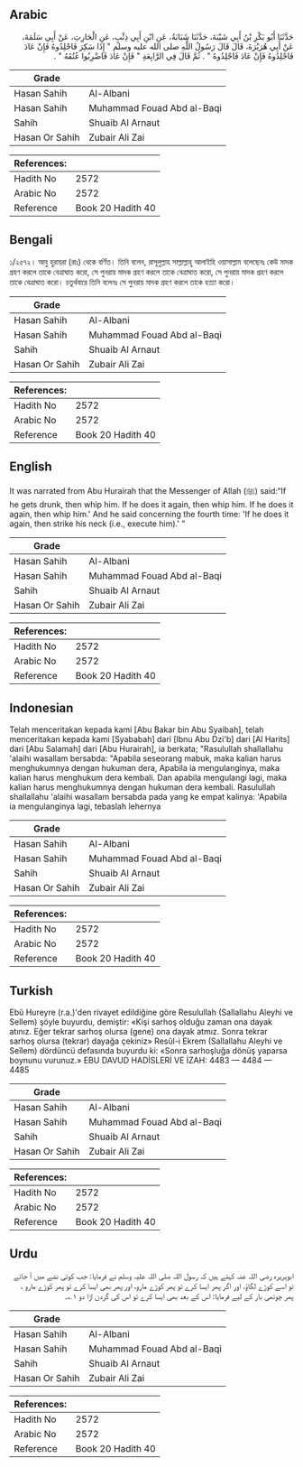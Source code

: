 ## Arabic


<div dir="rtl" lang="ar" style={{fontSize:'larger',backgroundColor:'#f8f9fa',padding:20}}>
حَدَّثَنَا أَبُو بَكْرِ بْنُ أَبِي شَيْبَةَ، حَدَّثَنَا شَبَابَةُ، عَنِ ابْنِ أَبِي ذِئْبٍ، عَنِ الْحَارِثِ، عَنْ أَبِي سَلَمَةَ، عَنْ أَبِي هُرَيْرَةَ، قَالَ قَالَ رَسُولُ اللَّهِ صلى الله عليه وسلم ‏"‏ إِذَا سَكِرَ فَاجْلِدُوهُ فَإِنْ عَادَ فَاجْلِدُوهُ فَإِنْ عَادَ فَاجْلِدُوهُ ‏"‏ ‏.‏ ثُمَّ قَالَ فِي الرَّابِعَةِ ‏"‏ فَإِنْ عَادَ فَاضْرِبُوا عُنُقَهُ ‏"‏ ‏.‏
</div>
<div style={{backgroundColor:'#f8f9fa',padding:20, marginBottom: 10}}><table> <thead> <tr> <th>Grade</th> <th></th> </tr> </thead> <tbody> <tr><td>Hasan Sahih</td><td>Al-Albani</td></tr><tr><td>Hasan Sahih</td><td>Muhammad Fouad Abd al-Baqi</td></tr><tr><td>Sahih</td><td>Shuaib Al Arnaut</td></tr><tr><td>Hasan Or Sahih</td><td>Zubair Ali Zai</td></tr></tbody></table><table> <thead> <tr> <th>References:</th> <th></th> </tr> </thead> <tbody><tr><td>Hadith No</td><td>2572</td></tr><tr><td>Arabic No</td><td>2572</td></tr><tr><td>Reference</td><td>Book 20 Hadith 40</td></tr></tbody></table></div>

## Bengali


<div dir="ltr" lang="bn" style={{fontSize:'larger',backgroundColor:'#f8f9fa',padding:20}}>
১/২৫৭২। আবু হুরায়রা (রাঃ) থেকে বর্ণিত। তিনি বলেন, রাসূলুল্লাহ সাল্লাল্লাহু আলাইহি ওয়াসাল্লাম বলেছেনঃ কেউ মাদক গ্রহণ করলে তাকে বেত্রাঘাত করো, সে পুনরায় মাদক গ্রহণ করলে তাকে বেত্রাঘাত করো, সে পুনরায় মাদক গ্রহণ করলে তাকে বেত্রাঘাত করো। চতুর্থবারে তিনি বলেনঃ সে পুনরায় মাদক গ্রহণ করলে তাকে হত্যা করো।
</div>
<div style={{backgroundColor:'#f8f9fa',padding:20, marginBottom: 10}}><table> <thead> <tr> <th>Grade</th> <th></th> </tr> </thead> <tbody> <tr><td>Hasan Sahih</td><td>Al-Albani</td></tr><tr><td>Hasan Sahih</td><td>Muhammad Fouad Abd al-Baqi</td></tr><tr><td>Sahih</td><td>Shuaib Al Arnaut</td></tr><tr><td>Hasan Or Sahih</td><td>Zubair Ali Zai</td></tr></tbody></table><table> <thead> <tr> <th>References:</th> <th></th> </tr> </thead> <tbody><tr><td>Hadith No</td><td>2572</td></tr><tr><td>Arabic No</td><td>2572</td></tr><tr><td>Reference</td><td>Book 20 Hadith 40</td></tr></tbody></table></div>

## English


<div dir="ltr" lang="en" style={{fontSize:'larger',backgroundColor:'#f8f9fa',padding:20}}>
It was narrated from Abu Hurairah that the Messenger of Allah (ﷺ) said:“If he gets drunk, then whip him. If he does it again, then whip him. If he does it again, then whip him.' And he said concerning the fourth time: 'If he does it again, then strike his neck (i.e., execute him).' ”
</div>
<div style={{backgroundColor:'#f8f9fa',padding:20, marginBottom: 10}}><table> <thead> <tr> <th>Grade</th> <th></th> </tr> </thead> <tbody> <tr><td>Hasan Sahih</td><td>Al-Albani</td></tr><tr><td>Hasan Sahih</td><td>Muhammad Fouad Abd al-Baqi</td></tr><tr><td>Sahih</td><td>Shuaib Al Arnaut</td></tr><tr><td>Hasan Or Sahih</td><td>Zubair Ali Zai</td></tr></tbody></table><table> <thead> <tr> <th>References:</th> <th></th> </tr> </thead> <tbody><tr><td>Hadith No</td><td>2572</td></tr><tr><td>Arabic No</td><td>2572</td></tr><tr><td>Reference</td><td>Book 20 Hadith 40</td></tr></tbody></table></div>

## Indonesian


<div dir="ltr" lang="id" style={{fontSize:'larger',backgroundColor:'#f8f9fa',padding:20}}>
Telah menceritakan kepada kami [Abu Bakar bin Abu Syaibah], telah menceritakan kepada kami [Syababah] dari [Ibnu Abu Dzi'b] dari [Al Harits] dari [Abu Salamah] dari [Abu Hurairah], ia berkata; "Rasulullah shallallahu 'alaihi wasallam bersabda: "Apabila seseorang mabuk, maka kalian harus menghukumnya dengan hukuman dera, Apabila ia mengulanginya, maka kalian harus menghukum dera kembali. Dan apabila mengulangi lagi, maka kalian harus menghukumnya dengan hukuman dera kembali. Rasulullah shallallahu 'alaihi wasallam bersabda pada yang ke empat kalinya: 'Apabila ia mengulanginya lagi, tebaslah lehernya
</div>
<div style={{backgroundColor:'#f8f9fa',padding:20, marginBottom: 10}}><table> <thead> <tr> <th>Grade</th> <th></th> </tr> </thead> <tbody> <tr><td>Hasan Sahih</td><td>Al-Albani</td></tr><tr><td>Hasan Sahih</td><td>Muhammad Fouad Abd al-Baqi</td></tr><tr><td>Sahih</td><td>Shuaib Al Arnaut</td></tr><tr><td>Hasan Or Sahih</td><td>Zubair Ali Zai</td></tr></tbody></table><table> <thead> <tr> <th>References:</th> <th></th> </tr> </thead> <tbody><tr><td>Hadith No</td><td>2572</td></tr><tr><td>Arabic No</td><td>2572</td></tr><tr><td>Reference</td><td>Book 20 Hadith 40</td></tr></tbody></table></div>

## Turkish


<div dir="ltr" lang="tr" style={{fontSize:'larger',backgroundColor:'#f8f9fa',padding:20}}>
Ebû Hureyre (r.a.)'den rivayet edildiğine göre Resulullah (Sallallahu Aleyhi ve Sellem) şöyle buyurdu, demiştir: «Kişi sarhoş olduğu zaman ona dayak atınız. Eğer tekrar sarhoş olursa (gene) ona dayak atmız. Sonra tekrar sarhoş olursa (tekrar) dayağa çekiniz» Resûl-i Ekrem (Sallallahu Aleyhi ve Seîlem) dördüncü defasında buyurdu ki: «Sonra sarhoşluğa dönüş yaparsa boynunu vurunuz.» EBU DAVUD HADİSLERİ VE İZAH: 4483 — 4484 — 4485
</div>
<div style={{backgroundColor:'#f8f9fa',padding:20, marginBottom: 10}}><table> <thead> <tr> <th>Grade</th> <th></th> </tr> </thead> <tbody> <tr><td>Hasan Sahih</td><td>Al-Albani</td></tr><tr><td>Hasan Sahih</td><td>Muhammad Fouad Abd al-Baqi</td></tr><tr><td>Sahih</td><td>Shuaib Al Arnaut</td></tr><tr><td>Hasan Or Sahih</td><td>Zubair Ali Zai</td></tr></tbody></table><table> <thead> <tr> <th>References:</th> <th></th> </tr> </thead> <tbody><tr><td>Hadith No</td><td>2572</td></tr><tr><td>Arabic No</td><td>2572</td></tr><tr><td>Reference</td><td>Book 20 Hadith 40</td></tr></tbody></table></div>

## Urdu


<div dir="rtl" lang="ur" style={{fontSize:'larger',backgroundColor:'#f8f9fa',padding:20}}>
ابوہریرہ رضی اللہ عنہ کہتے ہیں کہ رسول اللہ صلی اللہ علیہ وسلم نے فرمایا: جب کوئی نشے میں آ جائے تو اسے کوڑے لگاؤ، اور اگر پھر ایسا کرے تو پھر کوڑے مارو، اور پھر بھی ایسا کرے تو پھر کوڑے مارو ، پھر چوتھی بار کے لیے فرمایا: اس کے بعد بھی ایسا کرے تو اس کی گردن اڑا دو ۱؎۔
</div>
<div style={{backgroundColor:'#f8f9fa',padding:20, marginBottom: 10}}><table> <thead> <tr> <th>Grade</th> <th></th> </tr> </thead> <tbody> <tr><td>Hasan Sahih</td><td>Al-Albani</td></tr><tr><td>Hasan Sahih</td><td>Muhammad Fouad Abd al-Baqi</td></tr><tr><td>Sahih</td><td>Shuaib Al Arnaut</td></tr><tr><td>Hasan Or Sahih</td><td>Zubair Ali Zai</td></tr></tbody></table><table> <thead> <tr> <th>References:</th> <th></th> </tr> </thead> <tbody><tr><td>Hadith No</td><td>2572</td></tr><tr><td>Arabic No</td><td>2572</td></tr><tr><td>Reference</td><td>Book 20 Hadith 40</td></tr></tbody></table></div>